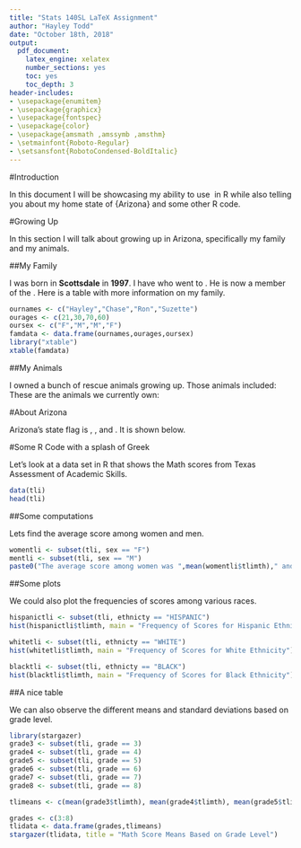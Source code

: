 ```yaml
---
title: "Stats 140SL LaTeX Assignment"
author: "Hayley Todd"
date: "October 18th, 2018"
output:
  pdf_document:
    latex_engine: xelatex
    number_sections: yes
    toc: yes
    toc_depth: 3
header-includes:
- \usepackage{enumitem}
- \usepackage{graphicx}
- \usepackage{fontspec}
- \usepackage{color}
- \usepackage{amsmath ,amssymb ,amsthm}
- \setmainfont{Roboto-Regular}
- \setsansfont{RobotoCondensed-BoldItalic}
---
```

\newpage
#Introduction

In this document I will be showcasing my ability to use \LaTeX\ in R while also telling you about my home state of {\large Arizona} and some other R code. 

#Growing Up

In this section I will talk about growing up in Arizona, specifically my family and my animals.

##My Family

I was born in **Scottsdale** in **1997**. I have \textit{1 older brother} who went to **\textsf{Northern Arizona University}**. He is now a member of the \textit{US Air Force}. Here is a table with more information on my family.

```r
ournames <- c("Hayley","Chase","Ron","Suzette")
ourages <- c(21,30,70,60)
oursex <- c("F","M","M","F")
famdata <- data.frame(ournames,ourages,oursex)
library("xtable")
xtable(famdata)
```

##My Animals

I owned a bunch of rescue animals growing up. Those animals included:
\begin{enumerate}[label=(\roman*)]
\item Horses
\item Donkeys
\item Pigs
\item A Sheep
\item Dogs
\item Cats
\item **and a Llama**
\end{enumerate}

These are the animals we currently own:
\begin{itemize}[$\ast$]
\item Two dogs
\item Two cats
\end{itemize}

#About Arizona

Arizona's state flag is \textcolor{red}{red}, \textcolor{blue}{blue}, and \textcolor{yellow}{yellow}. It is shown below.
\includegraphics[width=0.5\linewidth]{arizonaflag} 

#Some R Code with a splash of Greek

Let's look at a data set in R that shows the Math scores from Texas Assessment of Academic Skills. 

```r
data(tli)
head(tli)
```

##Some computations

Lets find the average score among women and men.

```r
womentli <- subset(tli, sex == "F")
mentli <- subset(tli, sex == "M")
paste0("The average score among women was ",mean(womentli$tlimth)," and among men was ",mean(mentli$tlimth),".")
```

##Some plots

We could also plot the frequencies of scores among various races. 

```r
hispanictli <- subset(tli, ethnicty == "HISPANIC")
hist(hispanictli$tlimth, main = "Frequency of Scores for Hispanic Ethnicity")
```

```r
whitetli <- subset(tli, ethnicty == "WHITE")
hist(whitetli$tlimth, main = "Frequency of Scores for White Ethnicity")
```

```r
blacktli <- subset(tli, ethnicty == "BLACK")
hist(blacktli$tlimth, main = "Frequency of Scores for Black Ethnicity")
```

##A nice table

We can also observe the different means and standard deviations based on grade level.

```r
library(stargazer)
grade3 <- subset(tli, grade == 3)
grade4 <- subset(tli, grade == 4)
grade5 <- subset(tli, grade == 5)
grade6 <- subset(tli, grade == 6)
grade7 <- subset(tli, grade == 7)
grade8 <- subset(tli, grade == 8)

tlimeans <- c(mean(grade3$tlimth), mean(grade4$tlimth), mean(grade5$tlimth), mean(grade6$tlimth), mean(grade7$tlimth), mean(grade8$tlimth))

grades <- c(3:8)
tlidata <- data.frame(grades,tlimeans)
stargazer(tlidata, title = "Math Score Means Based on Grade Level")
```

